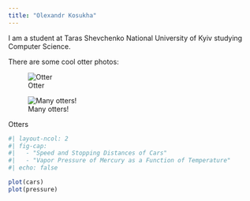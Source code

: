```yaml
---
title: "Olexandr Kosukha"
---
```


I am a student at Taras Shevchenko National University of Kyiv studying Computer Science.

There are some cool otter photos:

::: {#fig-otters layout-ncol=2 layout-valign="bottom"}

![Otter](images/otter.jpg){#fig-one-otter}

![Many otters!](images/many_otters.jpg){#fig-many-otters}

Otters
:::
```r
#| layout-ncol: 2
#| fig-cap: 
#|   - "Speed and Stopping Distances of Cars"
#|   - "Vapor Pressure of Mercury as a Function of Temperature"
#| echo: false

plot(cars)
plot(pressure)
```
